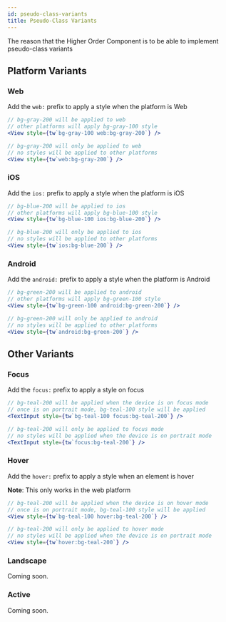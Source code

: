 ```yaml
---
id: pseudo-class-variants
title: Pseudo-Class Variants
---
```


The reason that the Higher Order Component is to be able to implement pseudo-class variants

## Platform Variants

### Web

Add the `web:` prefix to apply a style when the platform is Web

```jsx
// bg-gray-200 will be applied to web
// other platforms will apply bg-gray-100 style
<View style={tw`bg-gray-100 web:bg-gray-200`} />

// bg-gray-200 will only be applied to web
// no styles will be applied to other platforms
<View style={tw`web:bg-gray-200`} />
```

### iOS

Add the `ios:` prefix to apply a style when the platform is iOS

```jsx
// bg-blue-200 will be applied to ios
// other platforms will apply bg-blue-100 style
<View style={tw`bg-blue-100 ios:bg-blue-200`} />

// bg-blue-200 will only be applied to ios
// no styles will be applied to other platforms
<View style={tw`ios:bg-blue-200`} />
```

### Android

Add the `android:` prefix to apply a style when the platform is Android

```jsx
// bg-green-200 will be applied to android
// other platforms will apply bg-green-100 style
<View style={tw`bg-green-100 android:bg-green-200`} />

// bg-green-200 will only be applied to android
// no styles will be applied to other platforms
<View style={tw`android:bg-green-200`} />
```

## Other Variants

### Focus

Add the `focus:` prefix to apply a style on focus

```jsx
// bg-teal-200 will be applied when the device is on focus mode
// once is on portrait mode, bg-teal-100 style will be applied
<TextInput style={tw`bg-teal-100 focus:bg-teal-200`} />

// bg-teal-200 will only be applied to focus mode
// no styles will be applied when the device is on portrait mode
<TextInput style={tw`focus:bg-teal-200`} />
```

### Hover

Add the `hover:` prefix to apply a style when an element is hover

**Note**: This only works in the web platform

```jsx
// bg-teal-200 will be applied when the device is on hover mode
// once is on portrait mode, bg-teal-100 style will be applied
<View style={tw`bg-teal-100 hover:bg-teal-200`} />

// bg-teal-200 will only be applied to hover mode
// no styles will be applied when the device is on portrait mode
<View style={tw`hover:bg-teal-200`} />
```

### Landscape

Coming soon.

<!-- Add the `landscape:` prefix to apply a style when the device orientation is in landscape

**Note**: This won't work in web

```jsx
// bg-teal-200 will be applied when the device is on landscape mode
// once is on portrait mode, bg-teal-100 style will be applied
<View style={tw`bg-teal-100 landscape:bg-teal-200`} />

// bg-teal-200 will only be applied to landscape mode
// no styles will be applied when the device is on portrait mode
<View style={tw`landscape:bg-teal-200`} />
``` -->

### Active

Coming soon.

<!-- Add the `active:` prefix to apply a style when an element is active

```jsx
// bg-teal-200 will be applied when the device is on active mode
// once is on portrait mode, bg-teal-100 style will be applied
<View style={tw`bg-teal-100 active:bg-teal-200`} />

// bg-teal-200 will only be applied to active mode
// no styles will be applied when the device is on portrait mode
<View style={tw`active:bg-teal-200`} />
``` -->

<!-- ### Disabled

Add the `disabled:` prefix to apply a style when an element is disabled

**Note**: This only works in the web platform

```jsx
// bg-teal-200 will be applied when the device is on disabled mode
// once is on portrait mode, bg-teal-100 style will be applied
<View style={tw`bg-teal-100 disabled:bg-teal-200`} />

// bg-teal-200 will only be applied to disabled mode
// no styles will be applied when the device is on portrait mode
<View style={tw`disabled:bg-teal-200`} />
``` -->

<!-- ### Visited

Add the `visited:` prefix to apply a style when an element is visited

**Note**: This only works in the web platform

```jsx
// bg-teal-200 will be applied when the device is on visited mode
// once is on portrait mode, bg-teal-100 style will be applied
<View style={tw`bg-teal-100 visited:bg-teal-200`} />

// bg-teal-200 will only be applied to visited mode
// no styles will be applied when the device is on portrait mode
<View style={tw`visited:bg-teal-200`} />
``` -->
